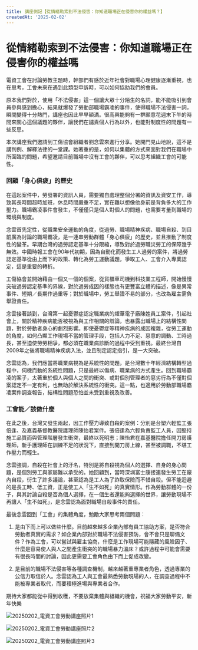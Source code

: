 ```yaml
---
title: 講座側記【從情緒勒索到不法侵害：你知道職場正在侵害你的權益嗎？】
createdAt: '2025-02-02'
---
```


# 從情緒勒索到不法侵害：你知道職場正在侵害你的權益嗎
電資工會在討論勞教主題時，幹部們有感於近年社會對職場心理健康逐漸重視，也在思考，工會未來在遇到此類型申訴時，可以如何協助我們的會員。

原本我們對於，使用「不法侵害」這一個讓大眾十分陌生的名詞，能不能吸引到會員參與感到擔心，結果就爆發了勞動部職場霸凌的事件，使得職場不法侵害一詞，瞬間變得十分熱門，講座也因此早早額滿。很高興能夠有一群願意花週末下午的時間來關心這個議題的夥伴，讓我們在譴責個人行為以外，也能對制度性的問題有一些反思。

本次講座我們邀請到工傷協會組織者劉念雲來進行分享。她開門見山地說，這不是講判例、解釋法律的一堂課。她著重的是，如何以集體的方式來面對我們在職場中所面臨的問題，希望邀請目前職場中沒有工會的夥伴，可以思考組織工會的可能性。

### 回顧「身心俱疲」的歷史
在這起案件中，勞發署的資訊人員，需要獨自處理整個分署的資訊及資安工作，導致其長時間超時加班，休息時間嚴重不足，實在難以想像他身前是背負多大的工作壓力。職場霸凌事件會發生，不僅僅只是個人對個人的問題，也需要考量到職場的環境與制度。

念雲首先定性，從職業安全運動的角度，從過勞、職場精神疾病、職場自殺、到目前廣為討論的職場霸凌，是一連串勞動群體「身心俱疲」的歷史，並且推動了制度性的變革。早期台灣的過勞認定基準十分限縮，導致對於過勞職災勞工的保障幾乎無效。中國時報工會在90年代初期，因為自動化而發生工人過勞的案件，將過勞認定基準從由上而下的政策、轉化為勞工運動議題，爭取工人、工會介入專業認定，這是重要的轉折。

工傷協會並開始藉由一個又一個的個案，從貨櫃車司機到科技業工程師，開始慢慢突破過勞認定基準的界線，對於過勞成因的樣態也有更豐富立體的描述，像是異常事件、短期／長期作過重等；對於職場中，勞工舉證不易的部分，也改為雇主需負舉證責任。

念雲接著談到，台灣第一起憂鬱症認定職業病的燿華電子廠陳姓員工案件，引起社會上，關於精神疾病能否被視為與工作相關的辯論，也暴露出職場上的結構性問題，對於勞動者身心的劇烈影響。即使憂鬱症等精神疾病的成因複雜，從勞工運動的角度，如何凸顯工作現場不當的管理手段，包括人力不足、惡意的調動、工時過長，甚至迫使勞勞相爭，都必須在職業病診斷的過程中受到重視。最終台灣自2009年之後將職場精神疾病入法，並且制定認定指引，是一大突破。

念雲認為，我們應當將職業病視為是系統性的問題，是台灣數十年經濟結構轉型過程中，伺機而動的系統性問題，只是最終以傷病、職業病的方式產生。回到職場霸凌的案子，太著重於個人與個人之間的衝突、或對個別管理者的惡劣行為不僅對個案認定不一定有利，也無助於解決系統性的衝突。這一點，也適用於勞動部職場霸凌案件調查報告，結構性問題恐怕並未受到重視及改善。

### 工會能／該做什麼
在此之後，台灣又發生兩起，因工作壓力導致自殺的案例：分別是台塑六輕監工張倍逢、及嘉義基督教醫院護理師陳怡君案件。張倍逢為六輕負責監工人員，因堅持施工品質而與管理階層發生衝突，最終以死明志；陳怡君在嘉基醫院擔任開刀房護理師，新手護理師在訓練不足的狀況下，直接到開刀房上線，甚至被調職，不堪工作壓力而輕生。

念雲強調，自殺在社會上的汙名，特別是將自殺視為個人的選擇、自身的身心問題，是個別勞工與家屬難以承受的。她回顧到，當時深圳富士康接連發生勞工在廠內自殺，衍生了許多議論，甚至認為是工人為了詐取保險而不惜自殺。但不能迴避的是長工時、低工資，正是使工人「生不如死」的真實情形。作為勞動群體的一份子，與其討論自殺是否為個人選擇，在一個生者還能夠選擇的世界，讓勞動現場不再讓人「生不如死」，是念雲認為面對職場自殺事件的責任。

最後念雲回到「工會」的集體角度，勉勵大家思考兩個問題：
1. 是由下而上可以做些什麼。目前越來越多企業內部有員工協助方案，是否符合勞動者真實的需求？如企業內部對於職場不法侵害預防，會不會只是聊備文件？作為工會，可以嘗試與雇主協商，什麼是工作現場可能隱藏的風險因子、什麼是容易使人與人之間產生衝突的的職場暴力溫床？或許過程中可能會需要有很長時間的討論，因此更需要工會角色由下而上促成改變。

2. 是目前的職場不法侵害等各種調查機制，越來越著重專業者角色，透過專業的公信力取信於人。念雲認為工人與工會最熟悉勞動現場的人，在調查過程中不能被專業者取代，而要積極進場與專業者合作。

期待大家都能從中得到收穫，不要放棄集體與組織的機會，祝福大家勞動平安，新年快樂

![20250202_電資工會勞動講座照片1](/images/20250202/photo1.jpg)

![20250202_電資工會勞動講座照片2](/images/20250202/photo2.jpg)

![20250202_電資工會勞動講座照片3](/images/20250202/photo3.jpg)
